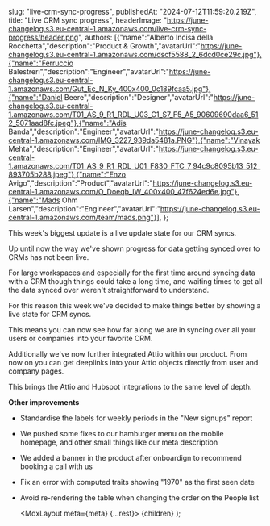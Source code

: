 

  slug: "live-crm-sync-progress",
  publishedAt: "2024-07-12T11:59:20.219Z",
  title: "Live CRM sync progress",
  headerImage: "https://june-changelog.s3.eu-central-1.amazonaws.com/live-crm-sync-progress/header.png",
  authors: [{"name":"Alberto Incisa della Rocchetta","description":"Product & Growth","avatarUrl":"https://june-changelog.s3.eu-central-1.amazonaws.com/dscf5588_2_6dcd0ce29c.jpg"},{"name":"Ferruccio Balestreri","description":"Engineer","avatarUrl":"https://june-changelog.s3.eu-central-1.amazonaws.com/Gut_Ec_N_Ky_400x400_0c189fcaa5.jpg"},{"name":"Daniel Beere","description":"Designer","avatarUrl":"https://june-changelog.s3.eu-central-1.amazonaws.com/T01_AS_9_R1_RDL_U03_C1_S7_F5_A5_90609690daa6_512_5071aad8fc.jpeg"},{"name":"Adis Banda","description":"Engineer","avatarUrl":"https://june-changelog.s3.eu-central-1.amazonaws.com/IMG_3227_939da5481a.PNG"},{"name":"Vinayak Mehta","description":"Engineer","avatarUrl":"https://june-changelog.s3.eu-central-1.amazonaws.com/T01_AS_9_R1_RDL_U01_F830_FTC_7_94c9c8095b13_512_893705b288.jpeg"},{"name":"Enzo Avigo","description":"Product","avatarUrl":"https://june-changelog.s3.eu-central-1.amazonaws.com/O_Doeqb_IW_400x400_47f624ed6e.jpg"},{"name":"Mads Ohm Larsen","description":"Engineer","avatarUrl":"https://june-changelog.s3.eu-central-1.amazonaws.com/team/mads.png"}],
};

This week's biggest update is a live update state for our CRM syncs.

Up until now the way we've shown progress for data getting synced over to CRMs has not been live.

For large workspaces and especially for the first time around syncing data with a CRM though things could take a long time, and waiting times to get all the data synced over weren't straightforward to understand.

For this reason this week we've decided to make things better by showing a live state for CRM syncs.

This means you can now see how far along we are in syncing over all your users or companies into your favorite CRM.

Additionally we've now further integrated Attio within our product. From now on you can get deeplinks into your Attio objects directly from user and company pages.

This brings the Attio and Hubspot integrations to the same level of depth.

**Other improvements**

- Standardise the labels for weekly periods in the "New signups" report
- We pushed some fixes to our hamburger menu on the mobile homepage, and other small things like our meta description
- We added a banner in the product after onboardign to recommend booking a call with us
- Fix an error with computed traits showing "1970" as the first seen date
- Avoid re-rendering the table when changing the order on the People list



  <MdxLayout meta={meta} {...rest}>
    {children}
  </MdxLayout>
);
